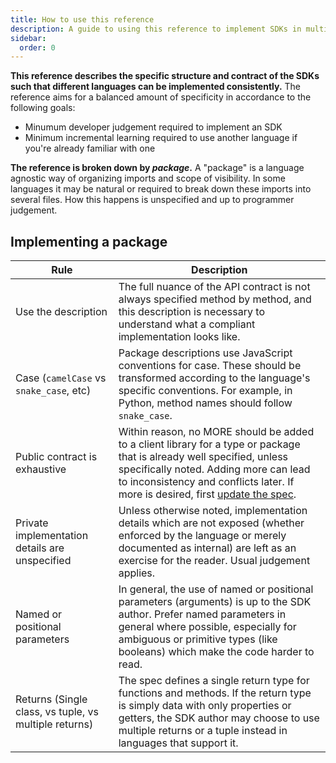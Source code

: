```yaml
---
title: How to use this reference
description: A guide to using this reference to implement SDKs in multiple languages.
sidebar:
  order: 0
---
```


**This reference describes the specific structure and contract of the SDKs such that different languages can be implemented consistently.** The reference aims for a balanced amount of specificity in accordance to the following goals:

- Minumum developer judgement required to implement an SDK
- Minimum incremental learning required to use another language if you're already familiar with one

**The reference is broken down by *package*.** A "package" is a language agnostic way of organizing imports and scope of visibility. In some languages it may be natural or required to break down these imports into several files. How this happens is unspecified and up to programmer judgement.

## Implementing a package

| Rule | Description |
|------|-------------|
| Use the description | The full nuance of the API contract is not always specified method by method, and this description is necessary to understand what a compliant implementation looks like.|
| Case (`camelCase` vs `snake_case`, etc) | Package descriptions use JavaScript conventions for case. These should be transformed according to the language's specific conventions. For example, in Python, method names should follow `snake_case`. |
| Public contract is exhaustive | Within reason, no MORE should be added to a client library for a type or package that is already well specified, unless specifically noted. Adding more can lead to inconsistency and conflicts later. If more is desired, first [update the spec](../client-libraries/#updating-this-specification).
| Private implementation details are unspecified | Unless otherwise noted, implementation details which are not exposed (whether enforced by the language or merely documented as internal) are left as an exercise for the reader. Usual judgement applies. |
| Named or positional parameters | In general, the use of named or positional parameters (arguments) is up to the SDK author. Prefer named parameters in general where possible, especially for ambiguous or primitive types (like booleans) which make the code harder to read. |
| Returns (Single class, vs tuple, vs multiple returns) | The spec defines a single return type for functions and methods. If the return type is simply data with only properties or getters, the SDK author may choose to use multiple returns or a tuple instead in languages that support it. |
